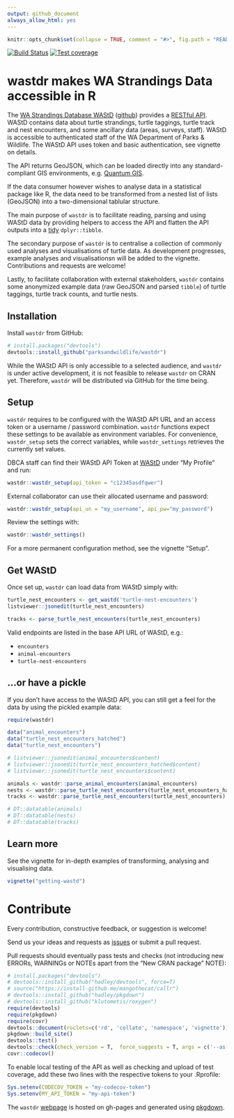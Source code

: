 ```yaml
---
output: github_document
always_allow_html: yes
---
```


```r
knitr::opts_chunk$set(collapse = TRUE, comment = "#>", fig.path = "README-")
```

[![Build Status](https://travis-ci.org/parksandwildlife/wastdr.svg?branch=master)](https://travis-ci.org/parksandwildlife/wastdr)
[![Test coverage](https://codecov.io/gh/parksandwildlife/wastdr/branch/master/graph/badge.svg)](https://codecov.io/gh/parksandwildlife/wastdr)

# wastdr makes WA Strandings Data accessible in R

The [WA Strandings Database WAStD](https://strandings.dpaw.wa.gov.au/) 
([github](https://github.com/parksandwildlife/wastd/)) 
provides a [RESTful API](https://strandings.dpaw.wa.gov.au/api/1/). 
WAStD contains data about turtle strandings, turtle taggings, turtle track 
and nest encounters, and some ancillary data (areas, surveys, staff).
WAStD is accessible to authenticated staff of the WA Department of Parks & Wildlife.
The WAStD API uses token and basic authentication, see vignette on details.

The API returns GeoJSON, which can be loaded directly into any standard-compliant
GIS environments, e.g. [Quantum GIS](http://www.qgis.org/en/site/).

If the data consumer however wishes to analyse data in a statistical package like
R, the data need to be transformed from a nested list of lists (GeoJSON) into a
two-dimensional tablular structure.

The main purpose of `wastdr` is to facilitate reading, parsing and using WAStD data
by providing helpers to access the API and flatten the API outputs into a 
[tidy](http://vita.had.co.nz/papers/tidy-data.html) `dplyr::tibble`.

The secondary purpose of `wastdr` is to centralise a collection of commonly used
analyses and visualisations of turtle data.
As development progresses, example analyses and visualisationsn will be added to 
the vignette. Contributions and requests are welcome!

Lastly, to facilitate collaboration with external stakeholders, `wastdr` contains
some anonymized example data (raw GeoJSON and parsed `tibble`) of turtle taggings, 
turtle track counts, and turtle nests.

## Installation

Install `wastdr` from GitHub:

```r
# install.packages("devtools")
devtools::install_github("parksandwildlife/wastdr")
```

While the WAStD API is only accessible to a selected audience, and `wastdr` is
under active development, it is not feasible to release `wastdr` on CRAN yet.
Therefore, `wastdr` will be distributed via GitHub for the time being.

## Setup
`wastdr` requires to be configured with the WAStD API URL and an access token or 
a username / password combination.
`wastdr` functions expect these settings to be available as environment variables.
For convenience, `wastdr_setup` sets the correct variables, while 
`wastdr_settings` retrieves the currently set values.

DBCA staff can find their WAStD API Token at [WAStD](https://strandings.dpaw.wa.gov.au/) 
under "My Profile" and run:

```r
wastdr::wastdr_setup(api_token = "c12345asdfqwer")
```

External collaborator can use their allocated username and password:

```r
wastdr::wastdr_setup(api_un = "my_username", api_pw="my_password")
```

Review the settings with:

```r
wastdr::wastdr_settings()
```

For a more permanent configuration method, see the vignette "Setup".

## Get WAStD
Once set up, `wastdr` can load data from WAStD simply with:

```r
turtle_nest_encounters <- get_wastd('turtle-nest-encounters')
listviewer::jsonedit(turtle_nest_encounters)

tracks <- parse_turtle_nest_encounters(turtle_nest_encounters)
```

Valid endpoints are listed in the base API URL of WAStD, e.g.:

* `encounters`
* `animal-encounters`
* `turtle-nest-encounters`

## ...or have a pickle
If you don't have access to the WAStD API, you can still get a feel for the data
by using the pickled example data:

```r
require(wastdr)

data("animal_encounters")
data("turtle_nest_encounters_hatched")
data("turtle_nest_encounters")

# listviewer::jsonedit(animal_encounters$content)
# listviewer::jsonedit(turtle_nest_encounters_hatched$content)
# listviewer::jsonedit(turtle_nest_encounters$content)

animals <- wastdr::parse_animal_encounters(animal_encounters)
nests <- wastdr::parse_turtle_nest_encounters(turtle_nest_encounters_hatched)
tracks <- wastdr::parse_turtle_nest_encounters(turtle_nest_encounters)

# DT::datatable(animals)
# DT::datatable(nests)
# DT::datatable(tracks)
```

## Learn more

See the vignette for in-depth examples of transforming, analysing and visualising data.

```r
vignette("getting-wastd")
```

# Contribute
Every contribution, constructive feedback, or suggestion is welcome! 

Send us your ideas and requests as [issues](https://github.com/parksandwildlife/wastdr/issues) 
or submit a pull request.

Pull requests should eventually pass tests and checks (not introducing new 
ERRORs, WARNINGs or NOTEs apart from the "New CRAN package" NOTE):

```r
# install.packages("devtools")
# devtools::install_github("hadley/devtools", force=T)
# source("https://install-github.me/mangothecat/callr")
# devtools::install_github("hadley/pkgdown")
# devtools::install_github("klutometis/roxygen")
require(devtools)
require(pkgdown)
require(covr)
devtools::document(roclets=c('rd', 'collate', 'namespace', 'vignette'))
pkgdown::build_site()
devtools::test()
devtools::check(check_version = T,  force_suggests = T, args = c('--as-cran','--timings'))
covr::codecov()
```

To enable local testing of the API as well as checking and upload of test 
coverage, add these two lines with the respective tokens to your .Rprofile:

```r
Sys.setenv(CODECOV_TOKEN = "my-codecov-token")
Sys.setenv(MY_API_TOKEN = "my-api-token")
```

The `wastdr` [webpage](https://parksandwildlife.github.io/wastdr/) is hosted on
gh-pages and generated using [pkgdown](https://github.com/hadley/pkgdown).
